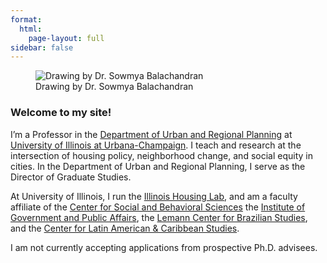 ```yaml
---
format:
  html:
    page-layout: full
sidebar: false
---
```


::: grid
::: g-col-6
![Drawing by Dr. Sowmya Balachandran](Greenlee_Sketch4.png){fig-alt="A pencil drawing of Andrew Greenlee made by Dr. Sowmya Balachandran."}
:::

::: g-col-6
### Welcome to my site!

I'm a Professor in the [Department of Urban and Regional Planning](https://urban.illinois.edu) at [University of Illinois at Urbana-Champaign](https://illinois.edu). I teach and research at the intersection of housing policy, neighborhood change, and social equity in cities. In the Department of Urban and Regional Planning, I serve as the Director of Graduate Studies.

At University of Illinois, I run the [Illinois Housing Lab](https://housinglab.agreen4.web.illinois.edu), and am a faculty affiliate of the [Center for Social and Behavioral Sciences](https://csbs.research.illinois.edu)  the [Institute of Government and Public Affairs](https://igpa.uillinois.edu/andrew-greenlee/), the [Lemann Center for Brazilian Studies](https://lemann.illinois.edu), and the [Center for Latin American & Caribbean Studies](https://clacs.illinois.edu). 

I am not currently accepting applications from prospective Ph.D. advisees.
:::
:::
